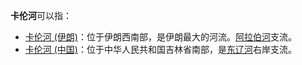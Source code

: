 '''卡伦河'''可以指：
*[[卡伦河_(伊朗)|卡伦河 (伊朗)]]：位于伊朗西南部，是伊朗最大的河流。[[阿拉伯河|阿拉伯河]]支流。
*[[卡伦河_(中国)|卡伦河 (中国)]]：位于中华人民共和国吉林省南部，是[[东辽河|东辽河]]右岸支流。

{{disambig|K|Cat=三字河名消歧义}}
